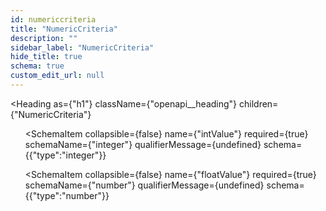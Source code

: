 ```yaml
---
id: numericcriteria
title: "NumericCriteria"
description: ""
sidebar_label: "NumericCriteria"
hide_title: true
schema: true
custom_edit_url: null
---
```



<Heading
  as={"h1"}
  className={"openapi__heading"}
  children={"NumericCriteria"}
>
</Heading>





<ul>
  <SchemaItem
    collapsible={false}
    name={"operator"}
    required={true}
    schemaName={"Operator (string)"}
    qualifierMessage={"**Possible values:** [`OPERATOR_UNSPECIFIED`, `OPERATOR_EQUALS`, `OPERATOR_NOT_EQUALS`, `OPERATOR_GREATER_THAN`, `OPERATOR_GREATER_THAN_OR_EQUAL`, `OPERATOR_LESS_THAN`, `OPERATOR_LESS_THAN_OR_EQUAL`]"}
    schema={{"type":"string","enum":["OPERATOR_UNSPECIFIED","OPERATOR_EQUALS","OPERATOR_NOT_EQUALS","OPERATOR_GREATER_THAN","OPERATOR_GREATER_THAN_OR_EQUAL","OPERATOR_LESS_THAN","OPERATOR_LESS_THAN_OR_EQUAL"],"title":"Operator"}}
  >
    
  </SchemaItem><SchemaItem
    collapsible={false}
    name={"intValue"}
    required={true}
    schemaName={"integer"}
    qualifierMessage={undefined}
    schema={{"type":"integer"}}
  >
    
  </SchemaItem><SchemaItem
    collapsible={false}
    name={"floatValue"}
    required={true}
    schemaName={"number"}
    qualifierMessage={undefined}
    schema={{"type":"number"}}
  >
    
  </SchemaItem>
</ul>
            